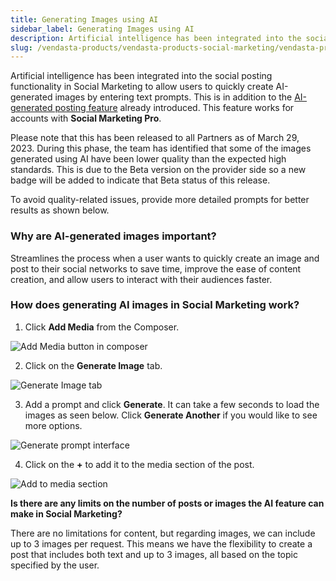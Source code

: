 ```yaml
---
title: Generating Images using AI
sidebar_label: Generating Images using AI
description: Artificial intelligence has been integrated into the social posting functionality in Social Marketing to allow users to quickly create AI-generated images by entering text prompts.
slug: /vendasta-products/vendasta-products-social-marketing/vendasta-products-social-marketing-posts/generating-images-using-ai
---
```


Artificial intelligence has been integrated into the social posting functionality in Social Marketing to allow users to quickly create AI-generated images by entering text prompts. This is in addition to the [AI-generated posting feature](/vendasta-products/vendasta-products-social-marketing/vendasta-products-social-marketing-posts/ai-generated-posts-in-social-marketing) already introduced. This feature works for accounts with **Social Marketing Pro**.

Please note that this has been released to all Partners as of March 29, 2023. During this phase, the team has identified that some of the images generated using AI have been lower quality than the expected high standards. This is due to the Beta version on the provider side so a new badge will be added to indicate that Beta status of this release. 

To avoid quality-related issues, provide more detailed prompts for better results as shown below.

### **Why are AI-generated images important?**

Streamlines the process when a user wants to quickly create an image and post to their social networks to save time, improve the ease of content creation, and allow users to interact with their audiences faster.  

### **How does generating AI images in Social Marketing work?**

1. Click **Add Media** from the Composer. 

![Add Media button in composer](/img/social-marketing/generating-images-ai/add-media.jpg)

2. Click on the **Generate Image** tab.

![Generate Image tab](/img/social-marketing/generating-images-ai/generate-image-tab.jpg)

3. Add a prompt and click **Generate**. It can take a few seconds to load the images as seen below. Click **Generate Another** if you would like to see more options. 

![Generate prompt interface](/img/social-marketing/generating-images-ai/generate-prompt.jpg)

4. Click on the **+** to add it to the media section of the post. 

![Add to media section](/img/social-marketing/generating-images-ai/add-to-media.jpg)


**Is there are any limits on the number of posts or images the AI feature can make in Social Marketing?**

There are no limitations for content, but regarding images, we can include up to 3 images per request. This means we have the flexibility to create a post that includes both text and up to 3 images, all based on the topic specified by the user.